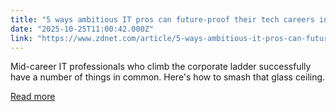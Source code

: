 ```yaml
---
title: "5 ways ambitious IT pros can future-proof their tech careers in an age of AI"
date: "2025-10-25T11:00:42.000Z"
link: "https://www.zdnet.com/article/5-ways-ambitious-it-pros-can-future-proof-their-tech-careers-in-an-age-of-ai/"
---
```


Mid-career IT professionals who climb the corporate ladder successfully have a number of things in common. Here's how to smash that glass ceiling.

[Read more](https://www.zdnet.com/article/5-ways-ambitious-it-pros-can-future-proof-their-tech-careers-in-an-age-of-ai/)
